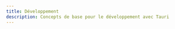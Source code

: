```yaml
---
title: Développement
description: Concepts de base pour le développement avec Tauri
---
```



<CardGrid>
  <LinkCard
    title="Development Cycle"
    href="/fr/guides/develop/development-cycle/"
  />
  <LinkCard
    title="Mise à jour des dépendances"
    href="/fr/guides/develop/updating-dependencies/"
  />
</CardGrid>
